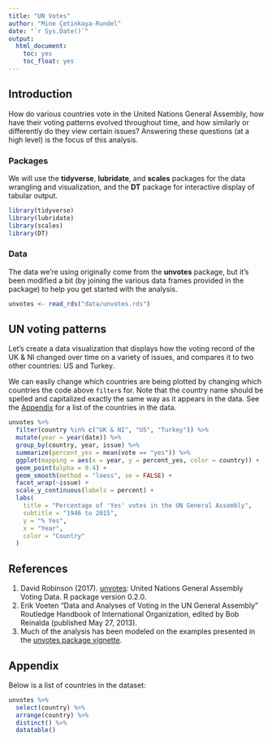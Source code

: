 ```yaml
---
title: "UN Votes"
author: "Mine Çetinkaya-Rundel"
date: "`r Sys.Date()`"
output: 
  html_document: 
    toc: yes
    toc_float: yes
---
```


## Introduction

How do various countries vote in the United Nations General Assembly, how have their voting patterns evolved throughout time, and how similarly or differently do they view certain issues? Answering these questions (at a high level) is the focus of this analysis.

### Packages

We will use the __tidyverse__, __lubridate__, and __scales__ packages for the data wrangling and visualization, and the __DT__ package for interactive display of tabular output.

```r
library(tidyverse)
library(lubridate)
library(scales)
library(DT)
```

### Data

The data we're using originally come from the **unvotes** package, but it's been modified a bit (by joining the various data frames provided in the package) to help you get started with the analysis.

```r
unvotes <- read_rds("data/unvotes.rds")
```


## UN voting patterns {#voting}

Let's  create a data visualization that displays how the voting record of the UK & NI changed over time on a variety of issues, and compares it to two other countries: US and Turkey.

We can easily change which countries are being plotted by changing which countries the code above `filter`s for. Note that the country name should be spelled and capitalized exactly the same way as it appears in the data. See the [Appendix](#appendix) for a list of the countries in the data.

```r
unvotes %>%
  filter(country %in% c("UK & NI", "US", "Turkey")) %>%
  mutate(year = year(date)) %>%
  group_by(country, year, issue) %>%
  summarize(percent_yes = mean(vote == "yes")) %>%
  ggplot(mapping = aes(x = year, y = percent_yes, color = country)) +
  geom_point(alpha = 0.4) +
  geom_smooth(method = "loess", se = FALSE) +
  facet_wrap(~issue) +
  scale_y_continuous(labels = percent) +
  labs(
    title = "Percentage of 'Yes' votes in the UN General Assembly",
    subtitle = "1946 to 2015",
    y = "% Yes",
    x = "Year",
    color = "Country"
  )
```


## References {#references}

1. David Robinson (2017). [unvotes](https://CRAN.R-project.org/package=unvotes): 
   United Nations General Assembly Voting Data. R package version 0.2.0.
1. Erik Voeten "Data and Analyses of Voting in the UN General Assembly" 
   Routledge Handbook of International Organization, edited by Bob Reinalda 
   (published May 27, 2013).
1. Much of the analysis has been modeled on the examples presented in the 
   [unvotes package vignette](https://cran.r-project.org/web/packages/unvotes/vignettes/unvotes.html).


## Appendix {#appendix}

Below is a list of countries in the dataset:

```r
unvotes %>% 
  select(country) %>%
  arrange(country) %>% 
  distinct() %>%
  datatable()
```
